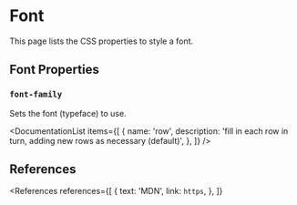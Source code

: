 
<MetadataConfigurer title="Font Styling" dateCreated="2021-03-21" />

# Font

This page lists the CSS properties to style a font.

## Font Properties

### `font-family`

Sets the font (typeface) to use.

<DocumentationList
  items={[
    {
      name: 'row',
      description: 'fill in each row in turn, adding new rows as necessary (default)',
    },
  ]}
/>

## References

<References
  references={[
    {
      text: 'MDN',
      link: `https`,
    },
  ]}
></References>
